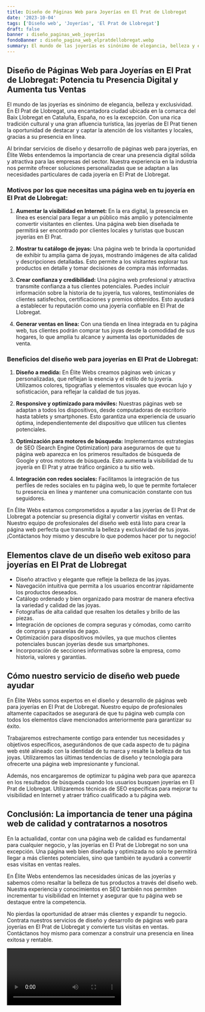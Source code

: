 ```yaml
---
title: Diseño de Páginas Web para Joyerías en El Prat de Llobregat
date: '2023-10-04'
tags: ['Diseño web', 'Joyerías', 'El Prat de Llobregat']
draft: false
banner : diseño_paginas_web_joyerías
fondoBanner : diseño_pagina_web_elpratdellobregat.webp
summary: El mundo de las joyerías es sinónimo de elegancia, belleza y exclusividad. En El Prat de Llobregat, una encantadora ciudad ubicada en la comarca del Baix Llobregat en Cataluña, España, no es la excepción. Con una rica tradición cultural y una gran afluencia turística, las joyerías de El Prat tienen la oportunidad de destacar y captar la atención de los visitantes y locales, gracias a su presencia en línea.
---
```


## Diseño de Páginas Web para Joyerías en El Prat de Llobregat: Potencia tu Presencia Digital y Aumenta tus Ventas

El mundo de las joyerías es sinónimo de elegancia, belleza y exclusividad. En El Prat de Llobregat, una encantadora ciudad ubicada en la comarca del Baix Llobregat en Cataluña, España, no es la excepción. Con una rica tradición cultural y una gran afluencia turística, las joyerías de El Prat tienen la oportunidad de destacar y captar la atención de los visitantes y locales, gracias a su presencia en línea.

Al brindar servicios de diseño y desarrollo de páginas web para joyerías, en Élite Webs entendemos la importancia de crear una presencia digital sólida y atractiva para las empresas del sector. Nuestra experiencia en la industria nos permite ofrecer soluciones personalizadas que se adaptan a las necesidades particulares de cada joyería en El Prat de Llobregat.

### Motivos por los que necesitas una página web en tu joyería en El Prat de Llobregat:

1. **Aumentar la visibilidad en Internet:** En la era digital, la presencia en línea es esencial para llegar a un público más amplio y potencialmente convertir visitantes en clientes. Una página web bien diseñada te permitirá ser encontrado por clientes locales y turistas que buscan joyerías en El Prat.

2. **Mostrar tu catálogo de joyas:** Una página web te brinda la oportunidad de exhibir tu amplia gama de joyas, mostrando imágenes de alta calidad y descripciones detalladas. Esto permite a los visitantes explorar tus productos en detalle y tomar decisiones de compra más informadas.

3. **Crear confianza y credibilidad:** Una página web profesional y atractiva transmite confianza a tus clientes potenciales. Puedes incluir información sobre la historia de tu joyería, tus valores, testimoniales de clientes satisfechos, certificaciones y premios obtenidos. Esto ayudará a establecer tu reputación como una joyería confiable en El Prat de Llobregat.

4. **Generar ventas en línea:** Con una tienda en línea integrada en tu página web, tus clientes podrán comprar tus joyas desde la comodidad de sus hogares, lo que amplía tu alcance y aumenta las oportunidades de venta.

### Beneficios del diseño web para joyerías en El Prat de Llobregat:

1. **Diseño a medida:** En Élite Webs creamos páginas web únicas y personalizadas, que reflejan la esencia y el estilo de tu joyería. Utilizamos colores, tipografías y elementos visuales que evocan lujo y sofisticación, para reflejar la calidad de tus joyas.

2. **Responsive y optimizado para móviles:** Nuestras páginas web se adaptan a todos los dispositivos, desde computadoras de escritorio hasta tablets y smartphones. Esto garantiza una experiencia de usuario óptima, independientemente del dispositivo que utilicen tus clientes potenciales.

3. **Optimización para motores de búsqueda:** Implementamos estrategias de SEO (Search Engine Optimization) para asegurarnos de que tu página web aparezca en los primeros resultados de búsqueda de Google y otros motores de búsqueda. Esto aumenta la visibilidad de tu joyería en El Prat y atrae tráfico orgánico a tu sitio web.

4. **Integración con redes sociales:** Facilitamos la integración de tus perfiles de redes sociales en tu página web, lo que te permite fortalecer tu presencia en línea y mantener una comunicación constante con tus seguidores.

En Élite Webs estamos comprometidos a ayudar a las joyerías de El Prat de Llobregat a potenciar su presencia digital y convertir visitas en ventas. Nuestro equipo de profesionales del diseño web está listo para crear la página web perfecta que transmita la belleza y exclusividad de tus joyas. ¡Contáctanos hoy mismo y descubre lo que podemos hacer por tu negocio!

<GifSeo />

<Cta />

## Elementos clave de un diseño web exitoso para joyerías en El Prat de Llobregat

- Diseño atractivo y elegante que refleje la belleza de las joyas.
- Navegación intuitiva que permita a los usuarios encontrar rápidamente los productos deseados.
- Catálogo ordenado y bien organizado para mostrar de manera efectiva la variedad y calidad de las joyas.
- Fotografías de alta calidad que resalten los detalles y brillo de las piezas.
- Integración de opciones de compra seguras y cómodas, como carrito de compras y pasarelas de pago.
- Optimización para dispositivos móviles, ya que muchos clientes potenciales buscan joyerías desde sus smartphones.
- Incorporación de secciones informativas sobre la empresa, como historia, valores y garantías.

## Cómo nuestro servicio de diseño web puede ayudar

En Élite Webs somos expertos en el diseño y desarrollo de páginas web para joyerías en El Prat de Llobregat. Nuestro equipo de profesionales altamente capacitados se asegurará de que tu página web cumpla con todos los elementos clave mencionados anteriormente para garantizar su éxito.

Trabajaremos estrechamente contigo para entender tus necesidades y objetivos específicos, asegurándonos de que cada aspecto de tu página web esté alineado con la identidad de tu marca y resalte la belleza de tus joyas. Utilizaremos las últimas tendencias de diseño y tecnología para ofrecerte una página web impresionante y funcional.

Además, nos encargaremos de optimizar tu página web para que aparezca en los resultados de búsqueda cuando los usuarios busquen joyerías en El Prat de Llobregat. Utilizaremos técnicas de SEO específicas para mejorar tu visibilidad en Internet y atraer tráfico cualificado a tu página web.

## Conclusión: La importancia de tener una página web de calidad y contratarnos a nosotros

En la actualidad, contar con una página web de calidad es fundamental para cualquier negocio, y las joyerías en El Prat de Llobregat no son una excepción. Una página web bien diseñada y optimizada no solo te permitirá llegar a más clientes potenciales, sino que también te ayudará a convertir esas visitas en ventas reales.

En Élite Webs entendemos las necesidades únicas de las joyerías y sabemos cómo resaltar la belleza de tus productos a través del diseño web. Nuestra experiencia y conocimientos en SEO también nos permiten incrementar tu visibilidad en Internet y asegurar que tu página web se destaque entre la competencia.

No pierdas la oportunidad de atraer más clientes y expandir tu negocio. Contrata nuestros servicios de diseño y desarrollo de páginas web para joyerías en El Prat de Llobregat y convierte tus visitas en ventas. Contáctanos hoy mismo para comenzar a construir una presencia en línea exitosa y rentable.

<Video />

<CtaBot job='Joyerías' city='El Prat de Llobregat'/>

<Gmaps query='El Prat de Llobregat+españa+maps' />